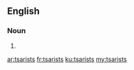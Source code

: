 ==English==

===Noun===
{{head|en|plural}}

# {{plural of|tsarist|lang=en|nocat=1}}

[[ar:tsarists]]
[[fr:tsarists]]
[[ku:tsarists]]
[[my:tsarists]]